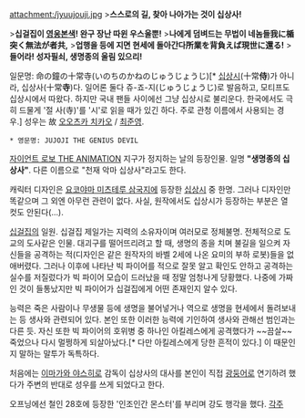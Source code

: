 attachment:/jyuujouji.jpg
>'''스스로의 길, 찾아 나아가는 것이 십상사!'''

>'''십걸집이 [[영웅본색]]! 완구 장난 따윈 우스울뿐!'''
>'''나에게 덤벼드는 무법이 네놈들我に楯突く無法が者共,'''
>'''업행을 등에 지면 현세에 돌아간다所業を背負えば現世に還る!'''
>'''들어라! 성자필쇠, 생명종의 울림 있으리!'''

일문명: 命の鐘の十常寺(いのちのかねのじゅうじょうじ)[* [[십상시]](十常'''侍''')가 아니라, 십상사(十常'''寺''')다. 일어론 둘다 쥬-죠-지(じゅうじょうじ)로 발음하고, 모티프도 십상시에서 따왔다. 하지만 국내 팬들 사이에선 그냥 십상시로 불리운다. 한국에서도 극히 드물게 '절 사(寺)'를 '시'로 읽을 때가 있긴 하다. 주로 관청 이름에서 사용되는 경우.] 성우는 故 [[오오츠카 치카오]] / [[최준영]].

 * 영문명: JUJOJI THE GENIUS DEVIL

[[자이언트 로보 THE ANIMATION]] 지구가 정지하는 날의 등장인물. 일명 '''"생명종의 십상사"'''. 다른 이름으로 "천재 악마 십상사"라고도 한다.

캐릭터 디자인은 [[요코야마 미츠테루 삼국지]]에 등장한 [[십상시]] 중 한명. 그러나 디자인만 똑같으며 그 외엔 아무런 관련이 없다. 사실, 원작에서도 십상시가 등장하는 부분은 열 컷도 안된다(…). 

[[십걸집]]의 일원. 십걸집 제일가는 지력의 소유자이며 여러모로 정체불명. 전체적으로 도교의 도사같은 인물. 대괴구를 떨어뜨리려고 할 때, 생명의 종을 치며 불길을 일으켜 자신들을 공격하는 적(디자인은 같은 원작자의 바벨 2세에 나온 요미의 부하 로봇)들을 없애버렸다. 그러나 이후에 나타난 빅 파이어를 적으로 잘못 알고 확인도 안하고 공격하는 실수를 저질렀다가 빅 파이어 모습이 드러났을 때 정말 엄청나게 당황했다. 나중에 가짜인 것이 들통났지만 빅 파이어가 십걸집에게 어떤 존재인지 알수 있다.

능력은 죽은 사람이나 무생물 등에 생명을 불어넣거나 역으로 생명을 현세에서 돌려보내는 등 생사와 관련되어 있다. 본인 또한 이러한 능력에 기인하여 생사와 관해선 범인과는 다른 듯. 자신 또한 빅 파이어의 호위병 중 하나인 아킬레스에게 공격했다가 ~~끔살~~죽었으나 다시 멀쩡하게 되살아났다.[* 다만 아킬레스에게 당한 흔적이 있다.] 이 때문인지 말하는 말투가 독특하다.

처음에는 [[이마가와 야스히로]] 감독이 십상사의 대사를 본인이 직접 [[광둥어]]로 연기하려 했다가 주변의 반대로 성우를 쓰게 되었다고 한다.

오프닝에선 철인 28호에 등장한 '인조인간 몬스터'를 부리며 강도 행각을 했다.
[[각주]]
